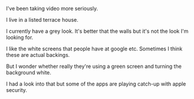 I've been taking video more seriously.

I live in a listed terrace house.

I currently have a grey look. It's better that the walls but it's not the look I'm looking for.

I like the white screens that people have at google etc. Sometimes I think these are actual backings.

But I wonder whether really they're using a green screen and turning the background white.

I had a look into that but some of the apps are playing catch-up with apple security.